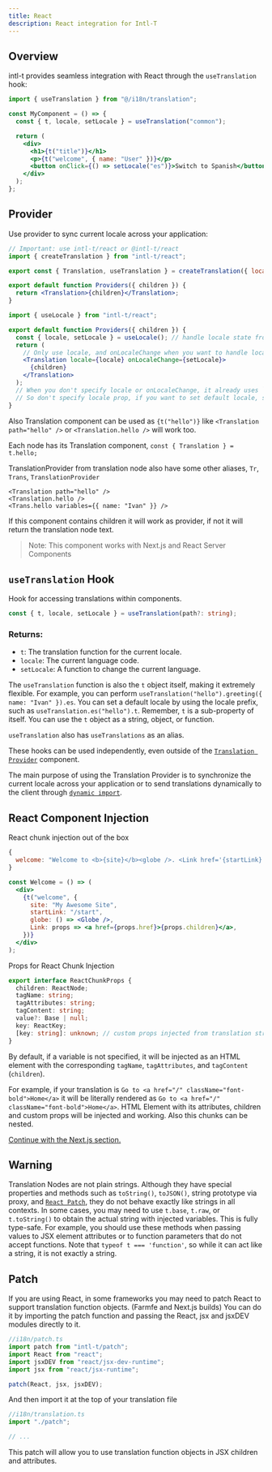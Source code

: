 ```yaml
---
title: React
description: React integration for Intl-T
---
```


## Overview

intl-t provides seamless integration with React through the `useTranslation` hook:

```jsx
import { useTranslation } from "@/i18n/translation";

const MyComponent = () => {
  const { t, locale, setLocale } = useTranslation("common");

  return (
    <div>
      <h1>{t("title")}</h1>
      <p>{t("welcome", { name: "User" })}</p>
      <button onClick={() => setLocale("es")}>Switch to Spanish</button>
    </div>
  );
};
```

## Provider

Use provider to sync current locale across your application:

```jsx
// Important: use intl-t/react or @intl-t/react
import { createTranslation } from "intl-t/react";

export const { Translation, useTranslation } = createTranslation({ locales: { en, es } });

export default function Providers({ children }) {
  return <Translation>{children}</Translation>;
}
```

```jsx
import { useLocale } from "intl-t/react";

export default function Providers({ children }) {
  const { locale, setLocale } = useLocale(); // handle locale state from client-side. From localStorage, cookie, navigator, etc...
  return (
    // Only use locale, and onLocaleChange when you want to handle locale manually.
    <Translation locale={locale} onLocaleChange={setLocale}>
      {children}
    </Translation>
  );
  // When you don't specify locale or onLocaleChange, it already uses `useLocale` hook internally.
  // So don't specify locale prop, if you want to set default locale, set it from createTranslation settings.
}
```

Also Translation component can be used as `{t("hello")}` like `<Translation path="hello" />` or `<Translation.hello />` will work too.

Each node has its Translation component, `const { Translation } = t.hello;`

TranslationProvider from translation node also have some other aliases, `Tr`, `Trans`, `TranslationProvider`

```tsx
<Translation path="hello" />
<Translation.hello />
<Trans.hello variables={{ name: "Ivan" }} />
```

If this component contains children it will work as provider, if not it will return the translation node text.

> Note: This component works with Next.js and React Server Components

## `useTranslation` Hook

Hook for accessing translations within components.

```ts
const { t, locale, setLocale } = useTranslation(path?: string);
```

### Returns:

- `t`: The translation function for the current locale.
- `locale`: The current language code.
- `setLocale`: A function to change the current language.

The `useTranslation` function is also the `t` object itself, making it extremely flexible. For example, you can perform `useTranslation("hello").greeting({ name: "Ivan" }).es`. You can set a default locale by using the locale prefix, such as `useTranslation.es("hello").t`. Remember, `t` is a sub-property of itself. You can use the `t` object as a string, object, or function.

`useTranslation` also has `useTranslations` as an alias.

These hooks can be used independently, even outside of the [`Translation Provider`](#provider) component.

The main purpose of using the Translation Provider is to synchronize the current locale across your application or to send translations dynamically to the client through [`dynamic import`](/docs/dynamic-import).

## React Component Injection

React chunk injection out of the box

```jsx
{
  welcome: "Welcome to <b>{site}</b><globe />. <Link href='{startLink}'>Get started</Link>!. <br /><h3 className=\"title\">Title</h3>";
}

const Welcome = () => (
  <div>
    {t("welcome", {
      site: "My Awesome Site",
      startLink: "/start",
      globe: () => <Globe />,
      Link: props => <a href={props.href}>{props.children}</a>,
    })}
  </div>
);
```

Props for React Chunk Injection

```ts
export interface ReactChunkProps {
  children: ReactNode;
  tagName: string;
  tagAttributes: string;
  tagContent: string;
  value?: Base | null;
  key: ReactKey;
  [key: string]: unknown; // custom props injected from translation strings
}
```

By default, if a variable is not specified, it will be injected as an HTML element with the corresponding `tagName`, `tagAttributes`, and `tagContent` (`children`).

For example, if your translation is `Go to <a href="/" className="font-bold">Home</a>` it will be literally rendered as `Go to <a href="/" className="font-bold">Home</a>`. HTML Element with its attributes, children and custom props will be injected and working. Also this chunks can be nested.

[Continue with the Next.js section.](/docs/next)

## Warning

Translation Nodes are not plain strings. Although they have special properties and methods such as `toString()`, `toJSON()`, string prototype via proxy, and [`React Patch`](#patch), they do not behave exactly like strings in all contexts. In some cases, you may need to use `t.base`, `t.raw`, or `t.toString()` to obtain the actual string with injected variables. This is fully type-safe. For example, you should use these methods when passing values to JSX element attributes or to function parameters that do not accept functions. Note that `typeof t === 'function'`, so while it can act like a string, it is not exactly a string.

## Patch

If you are using React, in some frameworks you may need to patch React to support translation function objects. (Farmfe and Next.js builds)
You can do it by importing the patch function and passing the React, jsx and jsxDEV modules directly to it.

```ts
//i18n/patch.ts
import patch from "intl-t/patch";
import React from "react";
import jsxDEV from "react/jsx-dev-runtime";
import jsx from "react/jsx-runtime";

patch(React, jsx, jsxDEV);
```

And then import it at the top of your translation file

```ts
//i18n/translation.ts
import "./patch";

// ...
```

This patch will allow you to use translation function objects in JSX children and attributes.
